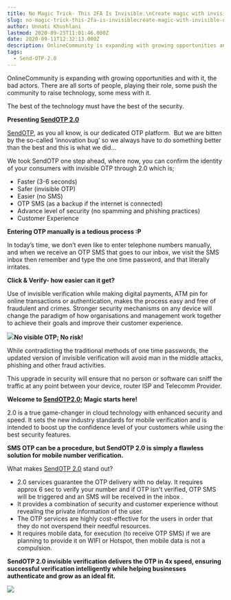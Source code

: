 ```yaml
---
title: No Magic Trick- This 2FA Is Invisible.\nCreate magic with invisible OTP verification
slug: no-magic-trick-this-2fa-is-invisiblecreate-magic-with-invisible-otp-verification
author: Unnati Khushlani
lastmod: 2020-09-25T11:01:46.000Z
date: 2020-09-11T12:32:13.000Z
description: OnlineCommunity is expanding with growing opportunities and with it, the bad actors. There are all sorts of people, playing their role, some push the community to raise technology, some mess with it.
tags:
  - Send-OTP-2.0
---
```


OnlineCommunity is expanding with growing opportunities and with it, the bad actors. There are all sorts of people, playing their role, some push the community to raise technology, some mess with it.   


The best of the technology must have the best of the security.   


**Presenting [SendOTP 2.0](https://msg91.com/send-otp/?utm_source=int&utm_medium=blog&utm_campaign=sendotp)**   


[SendOTP](https://msg91.com/send-otp/?utm_source=int&utm_medium=blog&utm_campaign=sendotp), as you all know, is our dedicated OTP platform.  But we are bitten by the so-called ‘innovation bug’ so we always have to do something better than the best and this is what we did…

We took SendOTP one step ahead, where now, you can confirm the identity of your consumers with invisible OTP through 2.0 which is;

* Faster (3-6 seconds)
* Safer (invisible OTP)
* Easier (no SMS)
* OTP SMS (as a backup if the internet is connected)
* Advance level of security (no spamming and phishing practices)
* Customer Experience

**Entering OTP manually is a tedious process :P**

In today’s time, we don’t even like to enter telephone numbers manually, and when we receive an OTP SMS that goes to our inbox, we visit the SMS inbox then remember and type the one time password, and that literally irritates.  


**Click & Verify- how easier can it get?**

Use of invisible verification while making digital payments, ATM pin for online transactions or authentication, makes the process easy and free of fraudulent and crimes. Stronger security mechanisms on any device will change the paradigm of how organisations and management work together to achieve their goals and improve their customer experience.  
  


![](https://images-msg91.s3.ap-south-1.amazonaws.com/2020/09/Artboard---19-1.jpg)**No visible OTP; No risk!**

While contradicting the traditional methods of one time passwords, the updated version of invisible verification will avoid man in the middle attacks, phishing and other fraud activities.

This upgrade in security will ensure that no person or software can sniff the traffic at any point between your device, router ISP and Telecomm Provider.   
  


**Welcome to [SendOTP2.0](https://msg91.com/send-otp/?utm_source=int&utm_medium=blog&utm_campaign=sendotp); Magic starts here!**  


2.0 is a true game-changer in cloud technology with enhanced security and speed. It sets the new industry standards for mobile verification and is intended to boost up the confidence level of your customers while using the best security features.   


**SMS OTP can be a procedure, but SendOTP 2.0 is simply a flawless solution for mobile number verification.**  


What makes [SendOTP 2.0](https://msg91.com/send-otp/?utm_source=int&utm_medium=blog&utm_campaign=sendotp) stand out?

* 2.0 services guarantee the OTP delivery with no delay. It requires approx 6 sec to verify your number and if OTP isn't verified, OTP SMS will be triggered and an SMS will be received in the inbox .
* It provides a combination of security and customer experience without revealing the private information of the user.
* The OTP services are highly cost-effective for the users in order that they do not overspend their needful resources.
* It requires mobile data, for execution (to receive OTP SMS) if we are planning to provide it on WIFI or Hotspot, then mobile data is not a compulsion.

**SendOTP 2.0 invisible verification delivers the OTP in 4x speed, ensuring successful verification intelligently while helping businesses authenticate and grow as an ideal fit.**   


![](https://images-msg91.s3.ap-south-1.amazonaws.com/2020/09/Blog-3-1.jpg)